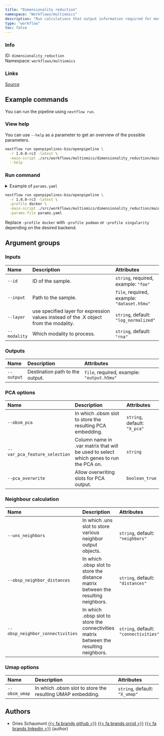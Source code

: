 ```yaml
---
title: "Dimensionality reduction"
namespace: "Workflows/multiomics"
description: "Run calculations that output information required for most integration methods: PCA, nearest neighbour and UMAP."
type: "workflow"
toc: false
---
```


::: {.column-margin}

### Info

ID: `dimensionality_reduction`  
Namespace: `workflows/multiomics`

### Links
[Source](https://github.com/openpipelines-bio/openpipeline/blob/1.0.0-rc3/./src/workflows/multiomics/dimensionality_reduction){.btn-action .btn-sm .btn-info .btn role="button"}

:::



## Example commands

You can run the pipeline using `nextflow run`.

### View help

You can use `--help` as a parameter to get an overview of the possible parameters.

```bash
nextflow run openpipelines-bio/openpipeline \
  -r 1.0.0-rc3 -latest \
  -main-script ./src/workflows/multiomics/dimensionality_reduction/main.nf \
  --help
```

### Run command

<details>
<summary>Example of `params.yaml`</summary>
```yaml
# Inputs
id: # please fill in - example: "foo"
input: # please fill in - example: "dataset.h5mu"
layer: "log_normalized"
modality: "rna"

# Outputs
# output: "$id.$key.output.h5mu"

# PCA options
obsm_pca: "X_pca"
# var_pca_feature_selection: "foo"
pca_overwrite: false

# Neighbour calculation
uns_neighbors: "neighbors"
obsp_neighbor_distances: "distances"
obsp_neighbor_connectivities: "connectivities"

# Umap options
obsm_umap: "X_umap"

# Nextflow input-output arguments
publish_dir: # please fill in - example: "output/"
# param_list: "my_params.yaml"
```
</details>

```bash
nextflow run openpipelines-bio/openpipeline \
  -r 1.0.0-rc3 -latest \
  -profile docker \
  -main-script ./src/workflows/multiomics/dimensionality_reduction/main.nf \
  -params-file params.yaml
```

:::{.callout-note}
Replace `-profile docker` with `-profile podman` or `-profile singularity` depending on the desired backend.
:::

## Argument groups

### Inputs

|Name         |Description                                                                           |Attributes                                  |
|:------------|:-------------------------------------------------------------------------------------|:-------------------------------------------|
|`--id`       |ID of the sample.                                                                     |`string`, required, example: `"foo"`        |
|`--input`    |Path to the sample.                                                                   |`file`, required, example: `"dataset.h5mu"` |
|`--layer`    |use specified layer for expression values instead of the .X object from the modality. |`string`, default: `"log_normalized"`       |
|`--modality` |Which modality to process.                                                            |`string`, default: `"rna"`                  |


### Outputs

|Name       |Description                     |Attributes                                 |
|:----------|:-------------------------------|:------------------------------------------|
|`--output` |Destination path to the output. |`file`, required, example: `"output.h5mu"` |


### PCA options

|Name                          |Description                                                                           |Attributes                   |
|:-----------------------------|:-------------------------------------------------------------------------------------|:----------------------------|
|`--obsm_pca`                  |In which .obsm slot to store the resulting PCA embedding.                             |`string`, default: `"X_pca"` |
|`--var_pca_feature_selection` |Column name in .var matrix that will be used to select which genes to run the PCA on. |`string`                     |
|`--pca_overwrite`             |Allow overwriting slots for PCA output.                                               |`boolean_true`               |


### Neighbour calculation

|Name                             |Description                                                                             |Attributes                            |
|:--------------------------------|:---------------------------------------------------------------------------------------|:-------------------------------------|
|`--uns_neighbors`                |In which .uns slot to store various neighbor output objects.                            |`string`, default: `"neighbors"`      |
|`--obsp_neighbor_distances`      |In which .obsp slot to store the distance matrix between the resulting neighbors.       |`string`, default: `"distances"`      |
|`--obsp_neighbor_connectivities` |In which .obsp slot to store the connectivities matrix between the resulting neighbors. |`string`, default: `"connectivities"` |


### Umap options

|Name          |Description                                                |Attributes                    |
|:-------------|:----------------------------------------------------------|:-----------------------------|
|`--obsm_umap` |In which .obsm slot to store the resulting UMAP embedding. |`string`, default: `"X_umap"` |

## Authors


  * Dries Schaumont [{{< fa brands github >}}](https://github.com/DriesSchaumont) [{{< fa brands orcid >}}](https://orcid.org/0000-0002-4389-0440) [{{< fa brands linkedin >}}](https://linkedin.com/in/dries-schaumont) (author)
